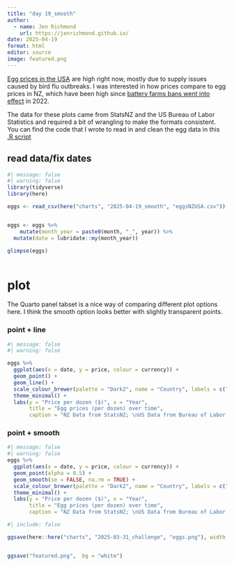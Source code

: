 ```yaml
---
title: "day 19_smooth"
author:
  - name: Jen Richmond
    url: https://jenrichmond.github.io/
date: 2025-04-19
format: html
editor: source
image: featured.png
---
```



[Egg prices in the USA](https://www.nbcnews.com/data-graphics/dozen-egg-prices-drop-charts-data-rcna200232) are high right now, mostly due to supply issues caused by bird flu outbreaks. I was interested in how prices compare to egg prices in NZ, which have been high since [battery farms bans went into effect](https://www.consumer.org.nz/articles/how-did-egg-prices-double-in-a-year?gad_source=1&gclid=CjwKCAjwk43ABhBIEiwAvvMEB5SiHsth08IkoYuGeXo6df4B5r6xlNonBhDxZqLCd3tOpbE9P0JmFBoCxCoQAvD_BwE) in 2022. 

The data for these plots came from StatsNZ and the US Bureau of Labor Statistics and required a bit of wrangling to make the formats consistent. You can find the code that I wrote to read in and clean the egg data in this [.R script](https://github.com/jenrichmond/jenrichmond.github.io/blob/main/charts/2025-04-19_smooth/get%20egg%20data.R) 

## read data/fix dates

```r
#| message: false
#| warning: false
library(tidyverse)
library(here)

eggs <- read_csv(here("charts", "2025-04-19_smooth", "eggsNZUSA.csv")) 


eggs <- eggs %>%
    mutate(month_year = paste0(month, "_", year)) %>%
  mutate(date = lubridate::my(month_year))

glimpse(eggs)
  
```


# plot

The Quarto panel tabset is a nice way of comparing different plot options here. I think the smooth option looks better with slightly transparent points. 


::: panel-tabset

### point + line

```r
#| message: false
#| warning: false

eggs %>%
  ggplot(aes(x = date, y = price, colour = currency)) +
  geom_point() +
  geom_line() +
  scale_colour_brewer(palette = "Dark2", name = "Country", labels = c("NZ", "USA")) +
  theme_minimal() +
  labs(y = "Price per dozen ($)", x = "Year", 
       title = "Egg prices (per dozen) over time", 
       caption = "NZ Data from StatsNZ; \nUS Data from Bureau of Labor Statistics")

```


### point + smooth


```r
#| message: false
#| warning: false
eggs %>%
  ggplot(aes(x = date, y = price, colour = currency)) +
  geom_point(alpha = 0.5) +
  geom_smooth(se = FALSE, na.rm = TRUE) +
  scale_colour_brewer(palette = "Dark2", name = "Country", labels = c("NZ", "USA")) +
  theme_minimal() +
  labs(y = "Price per dozen ($)", x = "Year", 
       title = "Egg prices (per dozen) over time", 
       caption = "NZ Data from StatsNZ; \nUS Data from Bureau of Labor Statistics")
```

:::


```r
#| include: false

ggsave(here::here("charts", "2025-03-31_challenge", "eggs.png"), width = 6, height = 4,  bg = "white")


ggsave("featured.png",  bg = "white")
```

